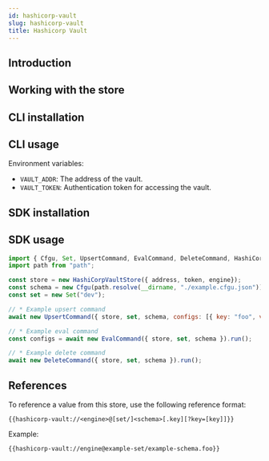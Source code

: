 ```yaml
---
id: hashicorp-vault
slug: hashicorp-vault
title: Hashicorp Vault
---
```



## Introduction

<StoreIntroSnippet storeName={introStoreName} />

## Working with the store

## CLI installation

<CliInstallSnippet />

## CLI usage

<CliUsageSnippet scheme={scheme} uriStructure={uriStructure} />

Environment variables:

- `VAULT_ADDR`: The address of the vault.
- `VAULT_TOKEN`: Authentication token for accessing the vault.

<CliExamplesSnippet scheme={scheme} uriExample={uriExample} />

## SDK installation

<SdkInstallSnippet />

## SDK usage

```node.jsnode.js
import { Cfgu, Set, UpsertCommand, EvalCommand, DeleteCommand, HashiCorpVaultStore} from "@configu/node";
import path from "path";

const store = new HashiCorpVaultStore({ address, token, engine});
const schema = new Cfgu(path.resolve(__dirname, "./example.cfgu.json"));
const set = new Set("dev");

// * Example upsert command
await new UpsertCommand({ store, set, schema, configs: [{ key: "foo", value: "bar" }] }).run();

// * Example eval command
const configs = await new EvalCommand({ store, set, schema }).run();

// * Example delete command
await new DeleteCommand({ store, set, schema }).run();
```

## References

To reference a value from this store, use the following reference format:

```node.jsshell
{{hashicorp-vault://<engine>@[set/]<schema>[.key][?key=[key]]}}
```

Example:

```node.jsshell
{{hashicorp-vault://engine@example-set/example-schema.foo}}
```
